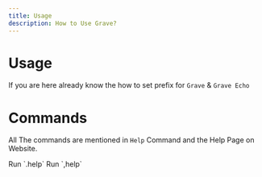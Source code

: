 ```yaml
---
title: Usage
description: How to Use Grave?
---
```


# Usage 
If you are here already know the how to set prefix for `Grave` & `Grave Echo`

# Commands 
All The commands are mentioned in `Help` Command and the Help Page on Website.

<Tabs>
  <Tab title="For Grave">
    Run `.help`
  </Tab>
  <Tab title="For Grave Echo">
    Run `,help`
  </Tab>
</Tabs>